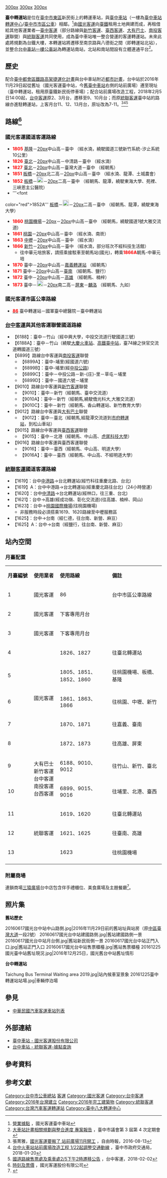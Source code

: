 {{displaytitle|臺中轉運站}}
{{Otheruses|subject=[[國光客運|國光客運]]、[[台中客運|台中客運]]、[[統聯客運|統聯客運]]位於[[臺中車站|臺中車站]]旁的轉運站|other=其他的臺中轉運站|臺中轉運站 (消歧義)}}
{{Distinguish|text = [[臺中轉運站_(統聯客運)|中港轉運站]]或[[朝馬轉運站|朝馬轉運站]]}}
{{coord|24|08|18.0|N|120|41|12.4|E|region:TW-TPE_type:landmark|display=title}}
{{Infobox 轉運站
|name= 臺中轉運站
|logo=
|image= [[File:國光客運台中轉運站.jpg|300px]]
|location= {{ROC-TW}}[[臺中市|臺中市]][[東區_(臺中市)|東區]]新民街88號
|road= 
|opendate= 2016年11月29日
|closedate= 
|built= 
|est_completion= 
|howtobuild=
|floor= 1
|use= 三猿廣場<ref>
*  三猿廣場總店（又稱為三猿廣場板橋店、三猿廣場新埔店、三猿廣場本館，簡稱為三猿廣場板橋、三猿廣場新埔、本館)，位於[[臺北捷運|台北捷運]][[板南線#車站|板南線]]（[[板橋線#車站|板橋線]]）[[新埔站|新埔站]][[新埔站_(新北市)#車站出口|4號出入口]]旁，是[[新北市|新北]]的大型購物中心。<br>[https://www.sanzaru.com.tw/?fbclid=IwAR3MNPj1GZBx_C0h1QTh3GCNV7zeIalfAoTElzTV4HhUTi_48QYLTPMYPlM 三猿廣場(總店)的官方網站]，[https://www.facebook.com/SanzaruPlaza/ 三猿廣場(總店)]的[[Facebook|Facebook]]專頁，[https://goo.gl/maps/U6upepyPCVLXr1VeA 三猿廣場(總店)] - [[Google地圖|Google 地圖]]專頁。
*  三猿廣場台中店（簡稱為三猿廣場台中、三猿廣場分館)，是一座分店，位於[[臺中轉運站|臺中轉運站]]（又稱為國光客運轉運新站)內，是[[臺中市|臺中]]的大型購物中心。<br>[https://www.facebook.com/monkeykidfun/ 三猿廣場(台中店)][[Facebook|Facebook]]專頁，[https://goo.gl/maps/qUfa7qqdigZLLjpk9 國光客運轉運新站]、[https://goo.gl/maps/FPM6q7HXt9DuvcNx7 三猿廣場(台中店)] - [[Google地圖|Google 地圖]]專頁。</ref>（連鎖美食商場）
|terminate= 詳見[[臺中轉運站_(國光客運)#路線|路線]]章節
|via= 
}}
[[檔案:Taichung_Bus_Terminal_Interior_2019.jpg|300px]]
[[檔案:20160617國光台中站中山路側.jpg|300px]]
[[檔案:20160617統聯台中站外觀.jpg|300px]]


'''臺中轉運站'''是位在[[臺中市|臺中市]][[東區_(臺中市)|東區]]新民街上的轉運車站，與[[臺中車站|臺中車站]]（一樓為[[臺中車站_(公車站)|臺中車站轉運中心]]/[[臺中市市區公車|臺中市市區公車]]）相鄰。<ref>[http://www.kingbus.com.tw/guideBranchDetail.php?cid=6&pid=21 營業據點] {{Wayback|url=http://www.kingbus.com.tw/guideBranchDetail.php?cid=6&pid=21 |date=20140714195521 }}，國光客運臺中車站</ref>由[[國光客運|國光客運]]向[[台灣鐵路|臺鐵]]租用土地興建而成，再租借給其他客運業者—[[台中客運|臺中客運]]（部分路線與[[新竹客運|新竹客運]]、[[臺西客運|臺西客運]]、[[大有巴士|大有巴士]]、[[南投客運|南投客運]]聯營）與[[統聯客運|統聯客運]]共同使用，成為臺中車站唯一整合營運的客運轉運站。未來此處將規劃為台鐵大樓，本轉運站將遷移至南京路與八德街之間（即轉運站北站），並整合[[臺中車站_(公車站)|台中車站一樓公車站]]為轉運站南站，北站和南站間設有立體連通平台<ref>[https://www.rdec.taichung.gov.tw/media/599060/1090930-1-%E5%A4%A7%E8%BB%8A%E7%AB%99%E8%A8%88%E7%95%AB%E7%9B%B8%E9%97%9C%E8%A6%8F%E5%8A%83%E8%88%87%E6%95%B4%E5%90%88%E9%80%B2%E5%BA%A6-%E9%83%BD%E7%99%BC%E5%B1%80%E5%BD%99%E6%95%B4.pdf 大車站計畫相關規劃與整合進度 專案報告] {{Wayback|https://www.rdec.taichung.gov.tw/media/599060/1090930-1-大車站計畫相關規劃與整合進度-都發局彙整.pdf |date=20210712174617 }}，臺中市議會第 3 屆第 4 次定期會 </ref>。

== 歷史 ==
配合[[臺中都會區鐵路高架捷運化計畫|臺中都會區鐵路高架捷運化計畫]]與台中車站附近[[都市計畫|都市計畫]]，台中站於2016年11月29日起從舊址（國光客運臺中站，今[[舊臺中車站|舊臺中車站]]右側的站前廣場）遷至現址（臺中轉運站，租用原臺鐵新民街停車場）；配合站前廣場改造工程，2018年2月5日14:00起，[[台中客運|台中客運]]原2、3月台，遷移至9、10月台；而原[[統聯客運|統聯客運]]臺中站的路線亦進駐轉運站，上客月台11、12、13月台，原址改為7-11。<ref>張菁雅，[http://news.ltn.com.tw/news/local/paper/1021066 國光客運要搬了 站前廣場11月開工] {{Wayback|url=http://news.ltn.com.tw/news/local/paper/1021066 |date=20160817203238 }}，自由時報，2016-08-13</ref><ref>[http://www.traffic.taichung.gov.tw/news/index-1.asp?Parser=9,4,20,,,,7256 台中火車站站前廣場改造工程 1/22起調整交通動線] {{Wayback|url=http://www.traffic.taichung.gov.tw/news/index-1.asp?Parser=9,4,20,,,,7256 |date=20180202012326 }}，臺中市政府交通局，2018-01-20</ref><ref>[http://www.tcbus.com.tw/newsfile/shownews.php?newsno=610 國道路線售票處及乘車處2/5下午2時遷移公告] {{Wayback|url=http://www.tcbus.com.tw/newsfile/shownews.php?newsno=610 |date=20180203005753 }}，台中客運，2018-02-02</ref>

==路線<ref>[http://www.kingbus.com.tw/ticketPrice.php 時刻及票價] {{Wayback|url=http://www.kingbus.com.tw/ticketPrice.php |date=20140615144959 }}，國光客運股份有限公司</ref>==
=== 國光客運國道客運路線 ===
*'''<font color="red">1805</font>''' [[基隆車站|基隆]]－[[檔案:TWHW1.svg|20px]]中山高－臺中 （經水湳，繞駛國道三號新竹系統-汐止系統10公里）
*'''<font color="red">1826</font>''' [[臺北轉運站|臺北]]－[[檔案:TWHW1.svg|20px]]中山高－中清路－臺中 （經水湳）
*'''<font color="red">1827</font>''' [[臺北轉運站|臺北]]－[[檔案:TWHW1.svg|20px]]中山高－臺灣大道－臺中 （經朝馬）
*'''<font color="red">1851</font>''' [[板橋客運站|板橋]]－[[檔案:TWHW3.svg|20px]]北二高－[[檔案:TWHW1.svg|20px]]中山高－臺中 （經水湳、龍潭、土城農會）
*'''<font color="red">1852</font>''' [[板橋客運站|板橋]]－[[File:TW_PHW65.svg|20px]]－[[檔案:TWHW3.svg|20px]]二高－臺中 （經朝馬、龍潭，繞駛東海大學、苑裡、三峽恩主公醫院）
*'''<font
color="red">1852A</font>''' [[板橋客運站|板橋]]－[[File:TW_PHW65.svg|20px]]－[[檔案:TWHW3.svg|20px]]二高－臺中 （經朝馬、龍潭，繞駛東海大學）
*'''<font color="red">1860</font>''' [[桃園國際機場|桃園機場]]－[[檔案:TWHW2.svg|20px]]－[[檔案:TWHW1.svg|20px]]中山高－臺中 （經朝馬，繞駛國道1號大雅交流道)
*'''<font color="red">1861</font>''' [[桃園車站_(臺鐵)|桃園]]－[[檔案:TWHW1.svg|20px]]中山高－臺中 （經水湳、南崁）
*'''<font color="red">1863</font>''' [[中壢車站|中壢]]－[[檔案:TWHW1.svg|20px]]中山高－臺中 （經水湳）
*'''<font color="red">1866</font>''' [[新竹轉運站|新竹]]－[[檔案:TWHW1.svg|20px]]中山高－臺中 （經水湳，部分班次不經科技生活館）
**往中華元培旅客，請搭乘接駁車至朝馬站(國光)，轉乘'''<font color="red">1866A</font>'''朝馬-中華元培
*'''<font color="red">1870</font>''' 臺中－[[檔案:TWHW1.svg|20px]]中山高－[[嘉義轉運站|嘉義轉運站]] （經朝馬）
*'''<font color="red">1871</font>''' 臺中－[[檔案:TWHW1.svg|20px]]中山高－[[臺南轉運站|臺南]] （經朝馬、鹽行）
*'''<font color="red">1872</font>''' 臺中－[[檔案:TWHW1.svg|20px]]中山高－[[高雄車站|高雄]] （經朝馬、楠梓）
*'''<font color="red">1873</font>''' 臺中－[[File:TW_PHW74.svg|20px]]－[[檔案:TWHW3.svg|20px]]南二高－[[屏東轉運站|屏東]]－[[麟洛鄉|麟洛]] （經朝馬、九如）

=== 國光客運市區公車路線 ===
*'''[[台中市公車86路|<font color="red">86</font>]]''' 臺中轉運站－國軍臺中總醫院－臺中轉運站

=== [[台中客運|台中客運]]與其他客運聯營國道路線 ===
*【6188】：臺中－竹山（經中興大學，中投交流道行駛國道三號）
*【6188A】：臺中－竹山（繞駛[[大慶車站|大慶火車站]]、[[台中車站_(高鐵)|高鐵臺中站]]，臺74線之快官交流道轉國道三號）
*【6899】路線台中客運與[[南投客運|南投客運]]聯營
**【6899A】：臺中-埔里(經國道六號)
**【6899B】：臺中-埔里(經[[中投公路|中投公路]])
**【6899C】：臺中－中投公路－新-{庄}-里－草屯－埔里
**【6899D】：臺中－國道六號－埔里 
*【9010】路線台中客運與[[新竹客運|新竹客運]]聯營
**【9010】：臺中－新竹（經朝馬、臺中交流道）
**【9010A】：臺中－新竹（經朝馬,繞駛僑光科大,大雅交流道）
**【9010C】：臺中－新竹（經朝馬、香山轉運站、新竹教育大學）
*【9012】路線台中客運與[[大有巴士|大有巴士]]聯營
**【9012】：臺中－臺北（經朝馬,經龍潭交流道到[[市府轉運站|市府轉運站]]，到松山車站）
*【9015】路線台中客運與[[臺西客運|臺西客運]]聯營
**【9015】：臺中－北港（經朝馬、中山高、[[虎尾科技大學|虎尾科技大學]]）
*【9016】路線台中客運與臺西客運聯營
**【9016】：臺中－臺西（經朝馬、中山高、明道大學）
**【9016A】：臺中－臺西（經朝馬、中山高、不經明道大學）

=== [[統聯客運|統聯客運]]國道客運路線 ===
*【1619】：台中[[臺灣大道|中港路]]→台北轉運站(經竹科往重慶北路、台北)
*【1619】A：台中中港路→台北轉運站(經重慶北路往台北)（24小時營運）
*【1620】：台中[[中清路|中清路]]→台北轉運站(經林口，往三重、台北)
*【1621】：台中→高雄(經成功嶺、彰化交流道)(往高雄、楠梓、岡山)
*【1623】：台中→[[桃園國際機場|桃園國際機場]](往桃園機場)
**非服務時段必須搭乘1619、1620路線至中壢服務區
*【1625】：台中→台南（經仁德，往台南、新營、麻豆）
*【1625】A：台中→台南（經鹽行，往台南、新營、麻豆）

== 站內空間 ==

=== 月臺配置 ===
{|class="wikitable" width="100%" style="text-align:center"
|- style="background:green; color:snow"
|style="width:10%"|'''月臺編號'''||style="width:10%"|'''使用業者''' ||style="width:20%"|'''使用路線'''||style="width:20%"|'''備註'''
|-
| 1 ||rowspan=1|國光客運  || 86 || 台中市區公車路線
|-
| 2 ||rowspan=1|國光客運  || 下客專用月台 || 
|-
| 3 ||rowspan=1|國光客運  ||下客專用月台  || 
|-
| 4 || rowspan=5|國光客運 || 1826、1827 || 往臺北轉運站
|-
| 5 || 1805、1851、1852、1860 || 往桃園機場、板橋、基隆
|-
| 6 || 1861、1863、1866 || 往桃園、中壢、新竹
|-
| 7 || 1870、1871 || 往嘉義、臺南
|-
| 8 || 1872、1873 || 往高雄、屏東
|-
| 9 || rowspan=2|大有巴士<br />新竹客運<br />台中客運<br />南投客運<br />台西客運 || 6188、9010、9012 || 往竹山、新竹、臺北
|-
| 10 || 6899、9015、9016 || 往埔里、北港、臺西
|-
| 11 || rowspan=3|統聯客運 || 1619、1620 || 往臺北轉運站
|-
| 12 || 1621、1625 || 往臺南、高雄
|-
| 13 || 1623 || 往桃園機場
|-
|}

===附屬商場===
連鎖商場[[三猿廣場|三猿廣場]]台中店包含伴手禮櫃位、美食廣場及主題餐廳<ref>{{cite web |url=https://www.104.com.tw/job/?jobno=594qm&jobsource=n104bank1 |title=✩新開幕✩內外場餐飲人員(台中新火車站-三猿廣場內)  |work=104人力銀行|accessdate=2017-02-02 |deadurl=yes |archiveurl=https://web.archive.org/web/20170203075721/https://www.104.com.tw/job/?jobno=594qm&jobsource=n104bank1 |archivedate=2017-02-03 }}</ref>。

== 照片集 ==
'''舊站歷史'''
<gallery>
20160617國光台中站中山路側.jpg|2016年11月29日前的舊站址與站房（原[[中區_(臺中市)|中區]][[臺灣大道|臺灣大道]]一段2號）
20160617國光台中站建國路側.jpg|舊站建國路側一景
20160617國光台中站月台側.jpg|舊站新民街側一景
20160617國光台中站正門入口.jpg|舊站正門入口
20160617國光台中站售票櫃檯.jpg|舊站售票櫃檯
20161225國光臺中站舊址現況.jpg|2016年12月25日，國光舊台中站舊址情形
</gallery>

'''台中轉運站'''
<gallery>
Taichung Bus Terminal Waiting area 2019.jpg|站內候車室景象
20161225臺中轉運站站場.jpg|車輛停泊場
</gallery>

== 參見 ==
* [[中華民國汽車客運車站列表|中華民國汽車客運車站列表]]
== 外部連結 ==
* [http://www.kingbus.com.tw/guideBranchDetail.php?cid=6&pid=21 臺中車站 - 國光客運股份有限公司] {{Wayback|url=http://www.kingbus.com.tw/guideBranchDetail.php?cid=6&pid=21 |date=20140714195521 }}{{zh-tw}}
* [https://web.archive.org/web/20130907221003/http://www.ubus.com.tw/html/stronghold/stronghold_show.php?ix=1&kind1=3&page=1 台中車站 - 統聯客運-據點查詢 ]{{zh-tw}}


{{台中8大轉運中心}}

{{Portal bar|臺灣|台中|交通|公路}}

[[Category:台中市公車總站|Category:台中市公車總站]]
[[Category:臺中市東區交通|客運]]
[[Category:國光客運|Category:國光客運]]
[[Category:台中客運|Category:台中客運]]
[[Category:2016年台灣建立|Category:2016年台灣建立]]
[[Category:2016年完工建築物|Category:2016年完工建築物]]
[[Category:統聯客運|Category:統聯客運]]
[[Category:台灣汽車客運轉運站|Category:台灣汽車客運轉運站]]
[[Category:臺中八大轉運中心|Category:臺中八大轉運中心]]

==參考資料==
{{reflist}}

{{台灣購物中心}}
==参考文獻==
{{reflist}}